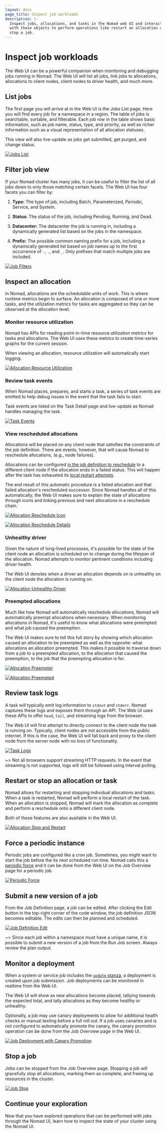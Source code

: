 ```yaml
---
layout: docs
page_title: Inspect job workloads
description: |-
  Inspect jobs, allocations, and tasks in the Nomad web UI and interact
  with these objects to perform operations like restart an allocation or
  stop a job.
---
```


# Inspect job workloads

The Web UI can be a powerful companion when monitoring and debugging jobs
running in Nomad. The Web UI will list all jobs, link jobs to allocations,
allocations to client nodes, client nodes to driver health, and much more.

## List jobs

The first page you will arrive at in the Web UI is the Jobs List page. Here you
will find every job for a namespace in a region. The table of jobs is
searchable, sortable, and filterable. Each job row in the table shows basic
information, such as job name, status, type, and priority, as well as richer
information such as a visual representation of all allocation statuses.

This view will also live-update as jobs get submitted, get purged, and change
status.

[![Jobs List][img-jobs-list]][img-jobs-list]

## Filter job view

If your Nomad cluster has many jobs, it can be useful to filter the list of all
jobs down to only those matching certain facets. The Web UI has four facets you
can filter by:

1. **Type:** The type of job, including Batch, Parameterized, Periodic, Service,
   and System.

1. **Status:** The status of the job, including Pending, Running, and Dead.

1. **Datacenter:** The datacenter the job is running in, including a dynamically
   generated list based on the jobs in the namespace.

1. **Prefix:** The possible common naming prefix for a job, including a
   dynamically generated list based on job names up to the first occurrence of
   `-`, `.`, and `_`. Only prefixes that match multiple jobs are included.

[![Job Filters][img-job-filters]][img-job-filters]

## Inspect an allocation

In Nomad, allocations are the schedulable units of work. This is where runtime
metrics begin to surface. An allocation is composed of one or more tasks, and
the utilization metrics for tasks are aggregated so they can be observed at the
allocation level.

### Monitor resource utilization

Nomad has APIs for reading point-in-time resource utilization metrics for tasks
and allocations. The Web UI uses these metrics to create time-series graphs for
the current session.

When viewing an allocation, resource utilization will automatically start
logging.

[![Allocation Resource Utilization][img-alloc-resource-utilization]][img-alloc-resource-utilization]

### Review task events

When Nomad places, prepares, and starts a task, a series of task events are
emitted to help debug issues in the event that the task fails to start.

Task events are listed on the Task Detail page and live-update as Nomad handles
managing the task.

[![Task Events][img-task-events]][img-task-events]

### View rescheduled allocations

Allocations will be placed on any client node that satisfies the constraints of
the job definition. There are events, however, that will cause Nomad to
reschedule allocations, (e.g., node failures).

Allocations can be configured [in the job definition to reschedule] to a
different client node if the allocation ends in a failed status. This will
happen after the task has exhausted its [local restart attempts].

The end result of this automatic procedure is a failed allocation and that
failed allocation's rescheduled successor. Since Nomad handles all of this
automatically, the Web UI makes sure to explain the state of allocations through
icons and linking previous and next allocations in a reschedule chain.

[![Allocation Reschedule Icon][img-alloc-reschedule-icon]][img-alloc-reschedule-icon]

[![Allocation Reschedule Details][img-alloc-reschedule-details]][img-alloc-reschedule-details]

### Unhealthy driver

Given the nature of long-lived processes, it's possible for the state of the
client node an allocation is scheduled on to change during the lifespan of the
allocation. Nomad attempts to monitor pertinent conditions including driver
health.

The Web UI denotes when a driver an allocation depends on is unhealthy on the
client node the allocation is running on.

[![Allocation Unhealthy Driver][img-alloc-unhealthy-driver]][img-alloc-unhealthy-driver]

### Preempted allocations

Much like how Nomad will automatically reschedule allocations, Nomad will
automatically preempt allocations when necessary. When monitoring allocations in
Nomad, it's useful to know what allocations were preempted and what job caused
the preemption.

The Web UI makes sure to tell this full story by showing which allocation caused
an allocation to be preempted as well as the opposite: what allocations an
allocation preempted. This makes it possible to traverse down from a job to a
preempted allocation, to the allocation that caused the preemption, to the job
that the preempting allocation is for.

[![Allocation Preempter][img-alloc-preempter]][img-alloc-preempter]

[![Allocation Preempted][img-alloc-preempted]][img-alloc-preempted]

## Review task logs

A task will typically emit log information to `stdout` and `stderr`. Nomad
captures these logs and exposes them through an API. The Web UI uses these APIs
to offer `head`, `tail`, and streaming logs from the browser.

The Web UI will first attempt to directly connect to the client node the task is
running on. Typically, client nodes are not accessible from the public internet.
If this is the case, the Web UI will fall back and proxy to the client node from
the server node with no loss of functionality.

[![Task Logs][img-task-logs]][img-task-logs]

~> Not all browsers support streaming HTTP requests. In the event that streaming
is not supported, logs will still be followed using interval polling.

## Restart or stop an allocation or task

Nomad allows for restarting and stopping individual allocations and tasks. When
a task is restarted, Nomad will perform a local restart of the task. When an
allocation is stopped, Nomad will mark the allocation as complete and perform a
reschedule onto a different client node.

Both of these features are also available in the Web UI.

[![Allocation Stop and Restart][img-alloc-stop-restart]][img-alloc-stop-restart]

## Force a periodic instance

Periodic jobs are configured like a cron job. Sometimes, you might want to start
the job before the its next scheduled run time. Nomad calls this a [periodic
force] and it can be done from the Web UI on the Job Overview page for a
periodic job.

[![Periodic Force][img-periodic-force]][img-periodic-force]

## Submit a new version of a job

From the Job Definition page, a job can be edited. After clicking the Edit
button in the top-right corner of the code window, the job definition JSON
becomes editable. The edits can then be planned and scheduled.

[![Job Definition Edit][img-job-definition-edit]][img-job-definition-edit]

~> Since each job within a namespace must have a unique name, it is possible to
submit a new version of a job from the Run Job screen. Always review the plan
output.

## Monitor a deployment

When a system or service job includes the [`update` stanza], a deployment is
created upon job submission. Job deployments can be monitored in realtime from
the Web UI.

The Web UI will show as new allocations become placed, tallying towards the
expected total, and tally allocations as they become healthy or unhealthy.

Optionally, a job may use canary deployments to allow for additional health
checks or manual testing before a full roll out. If a job uses canaries and is
not configured to automatically promote the canary, the canary promotion
operation can be done from the Job Overview page in the Web UI.

[![Job Deployment with Canary Promotion][img-job-deployment-canary]][img-job-deployment-canary]

## Stop a job

Jobs can be stopped from the Job Overview page. Stopping a job will gracefully
stop all allocations, marking them as complete, and freeing up resources in the
cluster.

[![Job Stop][img-job-stop]][img-job-stop]

## Continue your exploration

Now that you have explored operations that can be performed with jobs through
the Nomad UI, learn how to inspect the state of your cluster using the Nomad UI.

[`update` stanza]: /nomad/docs/job-specification/update
[img-alloc-preempted]: /img/nomad/web-ui/guide-ui-img-alloc-preempted.png
[img-alloc-preempter]: /img/nomad/web-ui/guide-ui-img-alloc-preempter.png
[img-alloc-reschedule-details]: /img/nomad/web-ui/guide-ui-img-alloc-reschedule-details.png
[img-alloc-reschedule-icon]: /img/nomad/web-ui/guide-ui-img-alloc-reschedule-icon.png
[img-alloc-resource-utilization]: /img/nomad/web-ui/guide-ui-img-alloc-resource-utilization.png
[img-alloc-stop-restart]: /img/nomad/web-ui/guide-ui-img-alloc-stop-restart.png
[img-alloc-unhealthy-driver]: /img/nomad/web-ui/guide-ui-img-alloc-unhealthy-driver.png
[img-job-definition-edit]: /img/nomad/web-ui/guide-ui-img-job-definition-edit.png
[img-job-deployment-canary]: /img/nomad/web-ui/guide-ui-img-job-deployment-canary.png
[img-job-filters]: /img/nomad/web-ui/guide-ui-img-job-filters.png
[img-job-stop]: /img/nomad/web-ui/guide-ui-img-job-stop.png
[img-jobs-list]: /img/nomad/web-ui/guide-ui-jobs-list.png
[img-periodic-force]: /img/nomad/web-ui/guide-ui-img-periodic-force.png
[img-task-events]: /img/nomad/web-ui/guide-ui-img-task-events.png
[img-task-logs]: /img/nomad/web-ui/guide-ui-img-task-logs.png
[in the job definition to reschedule]: /nomad/docs/job-specification/reschedule
[local restart attempts]: /nomad/docs/job-specification/restart
[periodic force]: /nomad/commands/job/periodic-force
[securing the web ui with acls]: /nomad/tutorials/access-control
